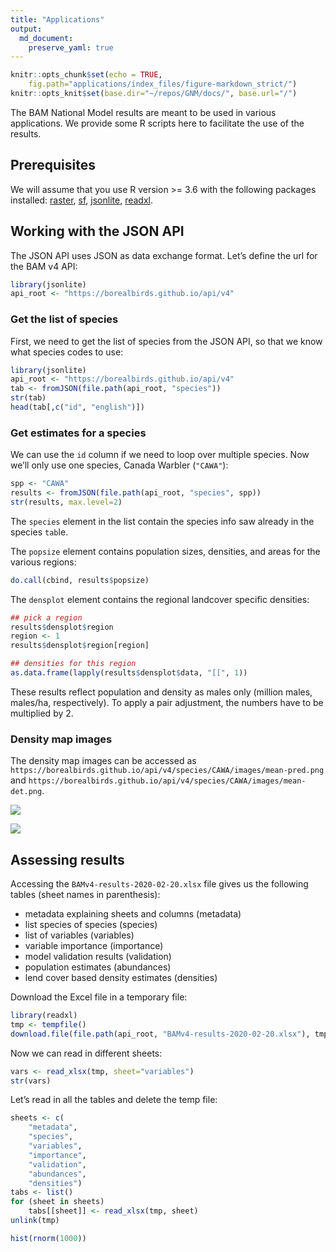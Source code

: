 ```yaml
---
title: "Applications"
output:
  md_document:
    preserve_yaml: true
---
```


```r
knitr::opts_chunk$set(echo = TRUE,
    fig.path="applications/index_files/figure-markdown_strict/")
knitr::opts_knit$set(base.dir="~/repos/GNM/docs/", base.url="/")
```

The BAM National Model results are meant to be used in various applications.
We provide some R scripts here to facilitate the use of the results.

## Prerequisites

We will assume that you use R version >= 3.6 with the following
packages installed: 
[raster](https://CRAN.R-project.org/package=raster), 
[sf](https://CRAN.R-project.org/package=sf), 
[jsonlite](https://CRAN.R-project.org/package=jsonlite),
[readxl](https://CRAN.R-project.org/package=readxl).

## Working with the JSON API

The JSON API uses JSON as data exchange format.
Let's define the url for the BAM v4 API:

```r
library(jsonlite)
api_root <- "https://borealbirds.github.io/api/v4"
```

### Get the list of species

First, we need to get the list of species from the JSON API,
so that we know what species codes to use:

```r
library(jsonlite)
api_root <- "https://borealbirds.github.io/api/v4"
tab <- fromJSON(file.path(api_root, "species"))
str(tab)
head(tab[,c("id", "english")])
```

### Get estimates for a species

We can use the `id` column if we need to loop over multiple species.
Now we'll only use one species, Canada Warbler (`"CAWA"`):

```r
spp <- "CAWA"
results <- fromJSON(file.path(api_root, "species", spp))
str(results, max.level=2)
```

The `species` element in the list contain the species info
saw already in the species `tab`le.

The `popsize` element contains population sizes, densities, and areas
for the various regions:

```r
do.call(cbind, results$popsize)
```

The `densplot` element contains the regional landcover specific densities:

```r
## pick a region
results$densplot$region
region <- 1
results$densplot$region[region]

## densities for this region
as.data.frame(lapply(results$densplot$data, "[[", 1))
```

These results reflect population  and density
as males only (million males, males/ha, respectively).
To apply a pair adjustment, the numbers have to be multiplied by 2.

### Density map images

The density map images can be accessed as
`https://borealbirds.github.io/api/v4/species/CAWA/images/mean-pred.png`
and 
`https://borealbirds.github.io/api/v4/species/CAWA/images/mean-det.png`.

![](https://borealbirds.github.io/api/v4/species/CAWA/images/mean-pred.png)

![](https://borealbirds.github.io/api/v4/species/CAWA/images/mean-det.png)

## Assessing results

Accessing the `BAMv4-results-2020-02-20.xlsx` file gives us the following
tables (sheet names in parenthesis):

- metadata explaining sheets and columns (metadata)
- list species of species (species)
- list of variables (variables)
- variable importance (importance)
- model validation results (validation)
- population estimates (abundances)
- lend cover based density estimates (densities)

Download the Excel file in a temporary file:

```r
library(readxl)
tmp <- tempfile()
download.file(file.path(api_root, "BAMv4-results-2020-02-20.xlsx"), tmp)
```

Now we can read in different sheets:

```r
vars <- read_xlsx(tmp, sheet="variables")
str(vars)
```

Let's read in all the tables and delete the temp file:

```r
sheets <- c(
    "metadata",
    "species",
    "variables",
    "importance",
    "validation",
    "abundances",
    "densities")
tabs <- list()
for (sheet in sheets)
    tabs[[sheet]] <- read_xlsx(tmp, sheet)
unlink(tmp)
```

```r
hist(rnorm(1000))
```

